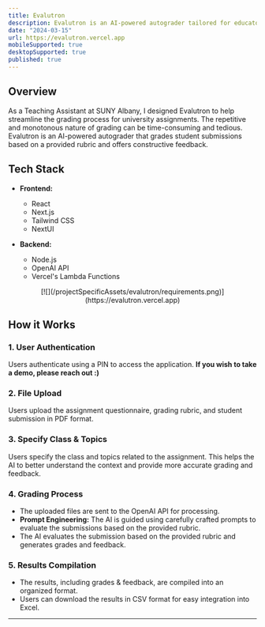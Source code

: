 ```yaml
---
title: Evalutron
description: Evalutron is an AI-powered autograder tailored for educators and institutions to streamline the grading process of student assignments
date: "2024-03-15"
url: https://evalutron.vercel.app
mobileSupported: true
desktopSupported: true
published: true
---
```


## Overview

As a Teaching Assistant at SUNY Albany, I designed Evalutron to help streamline the grading process for university assignments. The repetitive and monotonous nature of grading can be time-consuming and tedious. Evalutron is an AI-powered autograder that grades student submissions based on a provided rubric and offers constructive feedback.

## Tech Stack

- **Frontend:**

  - React
  - Next.js
  - Tailwind CSS
  - NextUI

- **Backend:**

  - Node.js
  - OpenAI API
  - Vercel's Lambda Functions

<div align="center">
  [![](/projectSpecificAssets/evalutron/requirements.png)](https://evalutron.vercel.app)
</div>

## How it Works

### 1. User Authentication

Users authenticate using a PIN to access the application. **If you wish to take a demo, please reach out :)**

### 2. File Upload

Users upload the assignment questionnaire, grading rubric, and student submission in PDF format.

### 3. Specify Class & Topics

Users specify the class and topics related to the assignment. This helps the AI to better understand the context and provide more accurate grading and feedback.

### 4. Grading Process

- The uploaded files are sent to the OpenAI API for processing.
- **Prompt Engineering:** The AI is guided using carefully crafted prompts to evaluate the submissions based on the provided rubric.
- The AI evaluates the submission based on the provided rubric and generates grades and feedback.

### 5. Results Compilation

- The results, including grades & feedback, are compiled into an organized format.
- Users can download the results in CSV format for easy integration into Excel.

---
